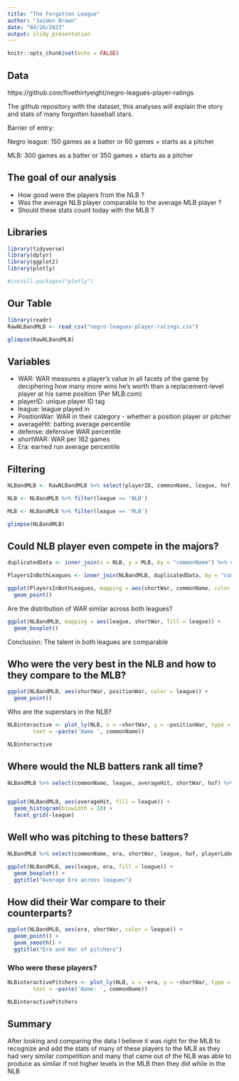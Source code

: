 ```yaml
---
title: "The Forgotten League"
author: "Jaiden Brown"
date: "04/26/2023"
output: slidy_presentation
---
```


```r
knitr::opts_chunk$set(echo = FALSE)
```

## Data

https://github.com/fivethirtyeight/negro-leagues-player-ratings

The github repository with the dataset, this analyses will explain the story and stats of many forgotten baseball stars. 

Barrier of entry:

Negro league: 150 games as a batter or 60 games + starts as a pitcher

MLB: 300 games as a batter or 350 games + starts as a pitcher


## The goal of our analysis

- How good were the players from the NLB ?
- Was the average NLB player comparable to the average MLB player ?
- Should these stats count today with the MLB ?


## Libraries
```r

library(tidyverse)
library(dplyr)
library(ggplot2)
library(plotly)

#install.packages("plotly")
```


## Our Table
```r

library(readr)
RawNLBandMLB <- read_csv("negro-leagues-player-ratings.csv")

glimpse(RawNLBandMLB)

```

## Variables

- WAR: WAR measures a player's value in all facets of the game by deciphering how many more wins he's worth than a replacement-level player at his same position (Per MLB.com)
- playerID: unique player ID tag
- league: league played in
- PositionWar: WAR in their category - whether a position player or pitcher 
- averageHit: batting average percentile 
- defense: defensive WAR percentile
- shortWAR: WAR per 162 games
- Era: earned run average percentile


## Filtering

```r
NLBandMLB <- RawNLBandMLB %>% select(playerID, commonName, league, hof, startYear, endYear, totalGames, positionWar, averageHit, defense, gameCutoff, playerLabel, shortWar, positionCat, position, era)

NLB <- NLBandMLB %>% filter(league == 'NLB')

MLB <- NLBandMLB %>% filter(league == 'MLB')

glimpse(NLBandMLB)

```

## Could NLB player even compete in the majors?

```r

duplicatedData <- inner_join(x = NLB, y = MLB, by = "commonName") %>% select("commonName")

PlayersInBothLeagues <- inner_join(NLBandMLB, duplicatedData, by = "commonName")

ggplot(PlayersInBothLeagues, mapping = aes(shortWar, commonName, color = league)) +
  geom_point()

```

Are the distribution of WAR similar across both leagues?


```r

ggplot(NLBandMLB, mapping = aes(league, shortWar, fill = league)) +
  geom_boxplot()

```

Conclusion: The talent in both leagues are comparable

## Who were the very best in the NLB and how to they compare to the MLB?

```r

ggplot(NLBandMLB, aes(shortWar, positionWar, color = league)) +
  geom_point()

```

Who are the superstars in the NLB?

```r

NLBinteractive <- plot_ly(NLB, x = ~shortWar, y = ~positionWar, type = 'scatter', mode = 'markers',
        text = ~paste('Name ', commonName))

NLBinteractive

```

## Where would the NLB batters rank all time?

```r

NLBandMLB %>% select(commonName, league, averageHit, shortWar, hof) %>% arrange(desc(averageHit)) %>% slice_head(n=20)


ggplot(NLBandMLB, aes(averageHit, fill = league)) +
  geom_histogram(binwidth = 10) +
  facet_grid(~league)
```


## Well who was pitching to these batters?

```r

NLBandMLB %>% select(commonName, era, shortWar, league, hof, playerLabel, position) %>% filter(era > 90) %>% ggplot() + geom_bar(aes(playerLabel,fill=position)) + ggtitle("ERA 90th percentile")

ggplot(NLBandMLB, aes(league, era, fill = league)) +
  geom_boxplot() +
  ggtitle("Average Era across leagues")

```


## How did their War compare to their counterparts?

```r

ggplot(NLBandMLB, aes(era, shortWar, color = league)) +
  geom_point() +
  geom_smooth() +
  ggtitle("Era and War of pitchers")

```

### Who were these players?

```r

NLBinteractivePitchers <- plot_ly(NLB, x = ~era, y = ~shortWar, type = 'scatter', mode = 'markers',
        text = ~paste('Name: ', commonName))

NLBinteractivePitchers

```

## Summary

After looking and comparing the data I believe it was right for the MLB to recognize and add the stats of many of these players to the MLB as they had very similar competition and many that came out of the NLB was able to produce as similar if not higher levels in the MLB then they did while in the NLB
